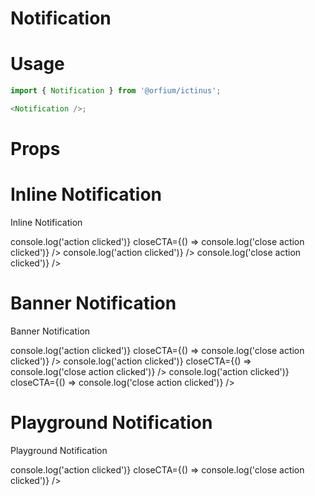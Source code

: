 
<Meta title="Design System/Notification" component={Notification} />

# Notification

# Usage

```js
import { Notification } from '@orfium/ictinus';

<Notification />;
```

# Props

<Props of={Notification} />

# Inline Notification

Inline Notification

<Preview>
  <Story name="Inline Notification" parameters={{ decorators: [withKnobs] }}>
    <Stack>
      <PresentComponent name="" width={768}>
        <Notification
          message={text('message', 'Informative Message')}
          variant="inline"
          type={select('type', ['success', 'error', 'info', 'warning'], 'success')}
          withIcon={boolean('withIcon', true)}
          withFilling={boolean('withFilling', false)}
        />
      </PresentComponent>
      <PresentComponent name="" width={768}>
        <Notification
          message={text('message', 'Informative Message')}
          variant="inline"
          type={select('type', ['success', 'error', 'info', 'warning'], 'success')}
          withIcon={boolean('withIcon', true)}
          withFilling={boolean('withFilling', false)}
          primaryCTALabel={text('primaryCTALabel', 'Action')}
          primaryCTA={() => console.log('action clicked')}
          closeCTA={() => console.log('close action clicked')}
        />
      </PresentComponent>
      <PresentComponent name="" width={768}>
        <Notification
          message={text('message', 'Informative Message')}
          variant="inline"
          type={select('type', ['success', 'error', 'info', 'warning'], 'success')}
          withIcon={boolean('withIcon', true)}
          withFilling={boolean('withFilling', false)}
          primaryCTALabel={text('primaryCTALabel', 'Action')}
          primaryCTA={() => console.log('action clicked')}
        />
      </PresentComponent>
      <PresentComponent name="" width={768}>
        <Notification
          withIcon={boolean('withIcon', true)}
          withFilling={boolean('withFilling', false)}
          message={text('message', 'Informative Message')}
          variant="inline"
          type={select('type', ['success', 'error', 'info', 'warning'], 'success')}
          closeCTA={() => console.log('close action clicked')}
        />
      </PresentComponent>
    </Stack>
  </Story>
</Preview>

# Banner Notification

Banner Notification

<Preview>
  <Story name="Banner Notification" parameters={{ decorators: [withKnobs] }}>
    <PresentComponent name="" width={1024}>
      <NotificationsContainer
        position={select(
          'position',
          ['top-right', 'top-left', 'bottom-left', 'bottom-right'],
          'bottom-right'
        )}
      >
        <Notification
          withFilling={boolean('withFilling', false)}
          withIcon={boolean('icon', true)}
          title={text('title', 'This is the heading:')}
          message={text('message', 'This is the info')}
          type={select('type', ['success', 'error', 'info', 'warning'], 'success')}
          variant="banner"
          primaryCTALabel={text('primaryCTALabel', 'Action')}
          primaryCTA={() => console.log('action clicked')}
          closeCTA={() => console.log('close action clicked')}
        />
        <Notification
          withFilling={boolean('withFilling', false)}
          withIcon={boolean('icon', true)}
          title={text('title', 'This is the heading:')}
          message={text('message', 'This is the info')}
          type={select('type', ['success', 'error', 'info', 'warning'], 'success')}
          variant="banner"
          primaryCTALabel={text('primaryCTALabel', 'Action')}
          primaryCTA={() => console.log('action clicked')}
          closeCTA={() => console.log('close action clicked')}
        />
        <Notification
          withFilling={boolean('withFilling', false)}
          withIcon={boolean('icon', true)}
          title={text('title', 'This is the heading:')}
          message={text('message', 'This is the info')}
          type={select('type', ['success', 'error', 'info', 'warning'], 'success')}
          variant="banner"
          primaryCTALabel={text('primaryCTALabel', 'Action')}
          primaryCTA={() => console.log('action clicked')}
          closeCTA={() => console.log('close action clicked')}
        />
      </NotificationsContainer>
    </PresentComponent>
  </Story>
</Preview>

# Playground Notification

Playground Notification

<Preview>
  <Story name="Playground Notification" parameters={{ decorators: [withKnobs] }}>
    <PresentComponent name="" width={768}>
      <Notification
        withIcon={boolean('withIcon', true)}
        withFilling={boolean('withFilling', false)}
        title={text('title', 'This is the heading:')}
        message={text('message', 'This is the info')}
        variant={select('variant', ['inline', 'banner', 'modal', 'toast'], 'inline')}
        type={select('type', ['success', 'error', 'info', 'warning'], 'success')}
        primaryCTALabel={text('primaryCTALabel', 'Action')}
        primaryCTA={() => console.log('action clicked')}
        closeCTA={() => console.log('close action clicked')}
      />
    </PresentComponent>
  </Story>
</Preview>
